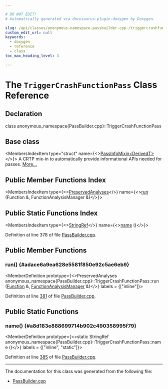 ```yaml
---

# DO NOT EDIT!
# Automatically generated via docusaurus-plugin-doxygen by Doxygen.

slug: /api/classes/anonymous-namespace-passbuilder-cpp-/triggercrashfunctionpass
custom_edit_url: null
keywords:
  - doxygen
  - reference
  - class
toc_max_heading_level: 3

---
```





# The `TriggerCrashFunctionPass` Class Reference

<DoxygenPage pluginConfig={pluginConfig}>



## Declaration

<CodeBlock>class anonymous_namespace{PassBuilder.cpp}::TriggerCrashFunctionPass</CodeBlock>

## Base class

<MembersIndex>

<MembersIndexItem
  type="struct"
  name={<><a href="/docs/api/structs/llvm/passinfomixin">PassInfoMixin&lt;DerivedT&gt;</a></>}>
A CRTP mix-in to automatically provide informational APIs needed for passes. <a href="/docs/api/structs/llvm/passinfomixin/#details">More...</a>
</MembersIndexItem>

</MembersIndex>

## Public Member Functions Index

<MembersIndex>

<MembersIndexItem
  type={<><a href="/docs/api/classes/llvm/preservedanalyses">PreservedAnalyses</a></>}
  name={<><a href="#adace6a9ea628e5581f850e92c5ae6eb9">run</a> (Function &amp;, FunctionAnalysisManager &amp;)</>}>
</MembersIndexItem>

</MembersIndex>

## Public Static Functions Index

<MembersIndex>

<MembersIndexItem
  type={<><a href="/docs/api/classes/llvm/stringref">StringRef</a></>}
  name={<><a href="#a8d183e888699714b902c490358995f79">name</a> ()</>}>
</MembersIndexItem>

</MembersIndex>


Definition at line 378 of file <a href="/docs/api/files/lib/lib/passes/passbuilder-cpp">PassBuilder.cpp</a>.

<SectionDefinition>

## Public Member Functions

### run() {#adace6a9ea628e5581f850e92c5ae6eb9}

<MemberDefinition
  prototype={<>PreservedAnalyses anonymous&#95;namespace&#123;PassBuilder.cpp&#125;::TriggerCrashFunctionPass::run (<a href="/docs/api/classes/llvm/function">Function</a> &amp;, <a href="/docs/api/namespaces/llvm/#adce09a5a0de0e3177eb00e932734af2f">FunctionAnalysisManager</a> &amp;)</>}
  labels = {["inline"]}>

Definition at line <a href="/docs/api/files/lib/lib/passes/passbuilder-cpp/#l00381">381</a> of file <a href="/docs/api/files/lib/lib/passes/passbuilder-cpp">PassBuilder.cpp</a>.
</MemberDefinition>

</SectionDefinition>

<SectionDefinition>

## Public Static Functions

### name() {#a8d183e888699714b902c490358995f79}

<MemberDefinition
  prototype={<>static StringRef anonymous&#95;namespace&#123;PassBuilder.cpp&#125;::TriggerCrashFunctionPass::name ()</>}
  labels = {["inline", "static"]}>

Definition at line <a href="/docs/api/files/lib/lib/passes/passbuilder-cpp/#l00385">385</a> of file <a href="/docs/api/files/lib/lib/passes/passbuilder-cpp">PassBuilder.cpp</a>.
</MemberDefinition>

</SectionDefinition>

<hr/>

The documentation for this class was generated from the following file:

<ul>
<li><a href="/docs/api/files/lib/lib/passes/passbuilder-cpp">PassBuilder.cpp</a></li>
</ul>

</DoxygenPage>
